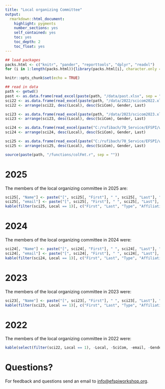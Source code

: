 ```yaml
---
title: "Local organizing Committee"
output: 
  rmarkdown::html_document:
    highlight: pygments
    number_sections: yes
    self_contained: yes
    toc: yes
    toc_depth: 2
    toc_float: yes
---
```


```r
## load packages
packs.html <- c("knitr", "pander", "reporttools", "dplyr", "readxl")
for (i in 1:length(packs.html)){library(packs.html[i], character.only = TRUE)}

knitr::opts_chunk$set(echo = TRUE)

## read in data
path <- getwd()
past <- as.data.frame(read_excel(paste(path, "/data/past.xlsx", sep = ""), col_types = NULL))
sci22 <- as.data.frame(read_excel(paste(path, "/data/2022/scicom2022.xlsx", sep = ""), col_types = NULL))
sci22 <- arrange(sci22, desc(Local), desc(SciCom), Gender, Last)

sci23 <- as.data.frame(read_excel(paste(path, "/data/2023/scicom2023.xlsx", sep = ""), col_types = NULL))
sci23 <- arrange(sci23, desc(Local), desc(SciCom), Gender, Last)

sci24 <- as.data.frame(read_excel(paste("C:/rufibach/70_Service/EFSPI/workshop/20240911_9th_EFSPI_RegStat_Basel/roster.xlsx", sep = ""), col_types = NULL))
sci24 <- arrange(sci24, desc(Local), desc(SciCom), Gender, Last)

sci25 <- as.data.frame(read_excel(paste("C:/rufibach/70_Service/EFSPI/workshop/20250910_10th_EFSPI_RegStat_Basel/roster.xlsx", sep = ""), col_types = NULL))
sci25 <- arrange(sci25, desc(Local), desc(SciCom), Gender, Last)

source(paste(path, "/functions/colFmt.r", sep = ""))
```

# 2025

The members of the local organizing committee in 2025 are:

```r
sci25[, "Name"] <- paste("[", sci25[, "First"], " ", sci25[, "Last"], "](mailto:", sci25[, "email"], ")", sep = "")
sci25[, "email"] <- paste("[", sci25[, "First"], " ", sci25[, "Last"], "](mailto:", sci25[, "email"], ")", sep = "")
kable(filter(sci25, Local == 1)[, c("First", "Last", "Type", "Affiliation", "email")], align = "ll")
```

# 2024

The members of the local organizing committee in 2024 were:

```r
sci24[, "Name"] <- paste("[", sci24[, "First"], " ", sci24[, "Last"], "](mailto:", sci24[, "email"], ")", sep = "")
sci24[, "email"] <- paste("[", sci24[, "First"], " ", sci24[, "Last"], "](mailto:", sci24[, "email"], ")", sep = "")
kable(filter(sci24, Local == 1)[, c("First", "Last", "Type", "Affiliation", "email")], align = "ll")
```

# 2023

The members of the local organizing committee in 2023 were:

```r
sci23[, "Name"] <- paste("[", sci23[, "First"], " ", sci23[, "Last"], "](mailto:", sci23[, "email"], ")", sep = "")
kable(filter(sci23, Local == 1)[, c("First", "Last", "Type", "Affiliation")], align = "ll")
```

# 2022

The members of the local organizing committee in 2022 were:

```r
kable(select(filter(sci22, Local == 1), -Local, -SciCom, -email, -Gender), align = "llccl")
```

# Questions?

For feedback and questions send an email to [info@efspiworkshop.org](mailto:info@efspiworkshop.org).



